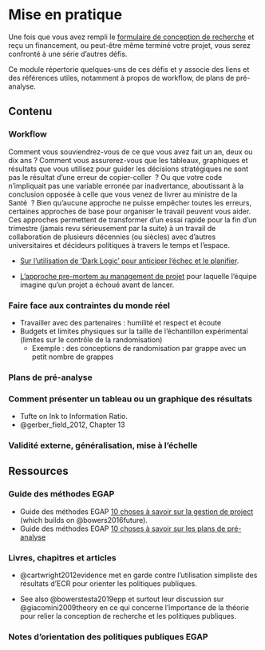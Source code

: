 # Mise en pratique {.tabset}

Une fois que vous avez rempli le [formulaire de conception de recherche](processus-de-conception-de-recherche.html) et reçu un financement, ou peut-être même terminé votre projet, vous serez confronté à une série d'autres défis.

Ce module répertorie quelques-uns de ces défis et y associe des liens et des références utiles, notamment à propos de workflow, de plans de pré-analyse.

## Contenu

### Workflow

Comment vous souviendrez-vous de ce que vous avez fait un an, deux ou dix ans ? Comment vous assurerez-vous que les tableaux, graphiques et résultats que vous utilisez pour guider les décisions stratégiques ne sont pas le résultat d'une erreur de copier-coller  ? Ou que votre code n'impliquait pas une variable erronée par inadvertance, aboutissant à la conclusion opposée à celle que vous venez de livrer au ministre de la Santé  ? Bien qu'aucune approche ne puisse empêcher toutes les erreurs, certaines approches de base pour organiser le travail peuvent vous aider. Ces approches permettent de transformer d'un essai rapide pour la fin d'un trimestre (jamais revu sérieusement par la suite) à un travail de collaboration de plusieurs décennies (ou siècles) avec d'autres universitaires et décideurs politiques à travers le temps et l'espace.

  - [Sur l'utilisation de 'Dark Logic' pour anticiper l'échec et le planifier](https://jech.bmj.com/content/jech/69/1/95.full.pdf).

  - [L'approche pre-mortem au management de projet](https://en.wikipedia.org/wiki/Pre-mortem) pour laquelle l'équipe imagine qu'un projet a échoué avant de lancer.

### Faire face aux contraintes du monde réel

 - Travailler avec des partenaires : humilité et respect et écoute
 - Budgets et limites physiques sur la taille de l'échantillon expérimental (limites sur le contrôle de la randomisation)
    - Exemple : des conceptions de randomisation par grappe avec un petit nombre de grappes

### Plans de pré-analyse

### Comment présenter un tableau ou un graphique des résultats

 - Tufte on Ink to Information Ratio.
 - @gerber_field_2012, Chapter 13

### Validité externe, généralisation, mise à l'échelle

## Ressources

### Guide des méthodes EGAP

  - Guide des méthodes EGAP [10 choses à savoir sur la gestion de project](https://egap.org/resource/10-things-to-know-about-project-workflow/) (which builds on @bowers2016future).
  - Guide des méthodes EGAP [10 choses à savoir sur les plans de pré-analyse](https://egap.org/resource/10-things-to-know-about-pre-analysis-plans/)

### Livres, chapitres et articles

  - @cartwright2012evidence met en garde contre l'utilisation simpliste des résultats d'ECR pour orienter les politiques publiques.

  - See also @bowerstesta2019epp et surtout leur discussion sur @giacomini2009theory en ce qui concerne l'importance de la théorie pour relier la conception de recherche et les politiques publiques.

### Notes d'orientation des politiques publiques EGAP

